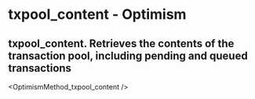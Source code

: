# txpool_content  - Optimism

## txpool_content. Retrieves the contents of the transaction pool, including pending and queued transactions


<OptimismMethod_txpool_content />
